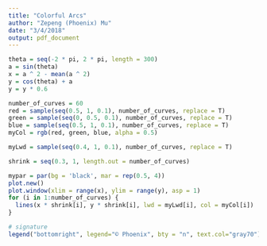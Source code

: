 ```yaml
---
title: "Colorful Arcs"
author: "Zepeng (Phoenix) Mu"
date: "3/4/2018"
output: pdf_document
---
```


```r
theta = seq(-2 * pi, 2 * pi, length = 300)
a = sin(theta)
x = a ^ 2 - mean(a ^ 2)
y = cos(theta) + a
y = y * 0.6
```

```r
number_of_curves = 60
red = sample(seq(0.5, 1, 0.1), number_of_curves, replace = T)
green = sample(seq(0, 0.5, 0.1), number_of_curves, replace = T)
blue = sample(seq(0.5, 1, 0.1), number_of_curves, replace = T)
myCol = rgb(red, green, blue, alpha = 0.5)

myLwd = sample(seq(0.4, 1, 0.1), number_of_curves, replace = T)
```

```r
shrink = seq(0.3, 1, length.out = number_of_curves)

mypar = par(bg = 'black', mar = rep(0.5, 4))
plot.new()
plot.window(xlim = range(x), ylim = range(y), asp = 1)
for (i in 1:number_of_curves) {
  lines(x * shrink[i], y * shrink[i], lwd = myLwd[i], col = myCol[i])
}

# signature
legend("bottomright", legend="© Phoenix", bty = "n", text.col="gray70")
```
